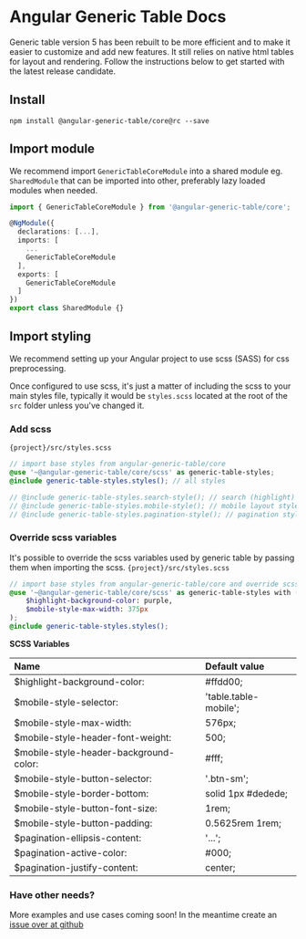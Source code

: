 
<Meta title="Introduction" />

# Angular Generic Table Docs

Generic table version 5 has been rebuilt to be more efficient and to make it easier to customize and add new features. It still relies on native html tables for layout and rendering. Follow the instructions below to get started with the latest release candidate.


## Install

```
npm install @angular-generic-table/core@rc --save
```

## Import module
We recommend import `GenericTableCoreModule` into a shared module eg. `SharedModule` that can be imported into other, preferably lazy loaded modules when needed.
```ts
import { GenericTableCoreModule } from '@angular-generic-table/core';

@NgModule({
  declarations: [...],
  imports: [
    ...
    GenericTableCoreModule
  ],
  exports: [
    GenericTableCoreModule
  ]
})
export class SharedModule {}
```

## Import styling
We recommend setting up your Angular project to use scss (SASS) for css preprocessing.

Once configured to use scss, it's just a matter of including the scss to your main styles file, typically it would be `styles.scss` located at the root of the `src` folder unless you've changed it.

### Add scss
`{project}/src/styles.scss`

```scss
// import base styles from angular-generic-table/core
@use '~@angular-generic-table/core/scss' as generic-table-styles;
@include generic-table-styles.styles(); // all styles

// @include generic-table-styles.search-style(); // search (highlight) style
// @include generic-table-styles.mobile-style(); // mobile layout style
// @include generic-table-styles.pagination-style(); // pagination styles
```


### Override scss variables
It's possible to override the scss variables used by generic table by passing them when importing the scss.
`{project}/src/styles.scss`

```scss
// import base styles from angular-generic-table/core and override scss variables
@use '~@angular-generic-table/core/scss' as generic-table-styles with (
    $highlight-background-color: purple,
    $mobile-style-max-width: 375px
);
@include generic-table-styles.styles();
```

**SCSS Variables**

|Name|Default value|
|:--|:--|
|$highlight-background-color: | #ffdd00; |
|$mobile-style-selector: | 'table.table-mobile'; |
|$mobile-style-max-width: | 576px; |
|$mobile-style-header-font-weight: | 500; |
|$mobile-style-header-background-color: | #fff; |
|$mobile-style-button-selector: | '.btn-sm'; |
|$mobile-style-border-bottom: | solid 1px #dedede; |
|$mobile-style-button-font-size: | 1rem; |
|$mobile-style-button-padding: | 0.5625rem 1rem; |
|$pagination-ellipsis-content: | '...'; |
|$pagination-active-color: | #000; |
|$pagination-justify-content: | center; |

### Have other needs?
More examples and use cases coming soon! In the meantime create an [issue over at github](https://github.com/hjalmers/angular-generic-table/issues)

